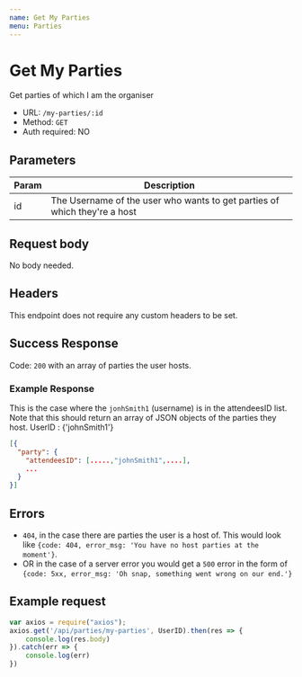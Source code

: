 ```yaml
---
name: Get My Parties
menu: Parties
---
```


# Get My Parties
Get parties of which I am the organiser
- URL: `/my-parties/:id`
- Method: `GET`
- Auth required: NO

## Parameters
|Param    |Description                                                              |
|---------|-------------------------------------------------------------------------|
|id       |The Username of the user who wants to get parties of which they're a host|

## Request body
No body needed.

## Headers  
This endpoint does not require any custom headers to be set.

## Success Response
Code: `200` with an array of parties the user hosts.
### Example Response
This is the case where the `jonhSmith1` (username) is in the attendeesID list. Note that this should return an array of JSON objects of the parties they host.
UserID : {'johnSmith1'}
```json
[{
  "party": {
    "attendeesID": [.....,"johnSmith1",....],
    ...
  }
}]
```

## Errors
- `404`, in the case there are parties the user is a host of. This would look like `{code: 404, error_msg: 'You have no host parties at the moment'}`.
- OR in the case of a server error you would get a `500` error in the form of `{code: 5xx, error_msg: 'Oh snap, something went wrong on our end.'}`

## Example request
```js
var axios = require("axios");
axios.get('/api/parties/my-parties', UserID).then(res => {
    console.log(res.body)
}).catch(err => {
    console.log(err)
})
```